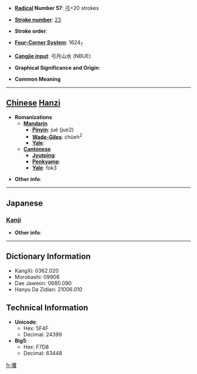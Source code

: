 * '''[[Wiktionary:Chinese radical index| Radical]] Number 57''': [[Wiktionary:Chinese radical index 弓|弓]]+20 strokes

* '''[[Wiktionary:Chinese total strokes index|Stroke number]]''': [[Wiktionary:Chinese total strokes index 23|23]]

* '''Stroke order''': 

* '''[[Wiktionary:Chinese four corner index|Four-Corner System]]''': 1624<sub>7</sub>

* '''[[Wiktionary:Chinese Cangjie index|Cangjie input]]''': 弓月山水 (NBUE)

* '''Graphical Significance and Origin''': 

* '''Common Meaning'''

----

== [[Chinese]] [[Hanzi]] ==

* '''Romanizations'''
** '''[[Mandarin]]'''
*** '''[[Pinyin]]''': jué (jue2)
*** '''[[Wade-Giles]]''': chüeh<sup>2</sup>
*** '''[[Yale]]''': 
** '''[[Cantonese]]'''
*** '''[[Jyutping]]''':
*** '''[[Penkyamp]]''': 
*** '''[[Yale]]''': fok3

* '''Other info''': 

----

==Japanese==
===[[Kanji]]===
{{kanji|on readings=[[かく]] (kaku)|kun readings=}}

* '''Other info''':  

----

== Dictionary Information ==

* KangXi: 0362.020
* Morobashi: 09906
* Dae Jaweon: 0680.090
* Hanyu Da Zidian: 21006.010

== Technical Information ==

* '''Unicode''':
** Hex: 5F4F
** Decimal: 24399
* '''Big5''':
** Hex: F7D8
** Decimal: 63448

[[fr:彏]]